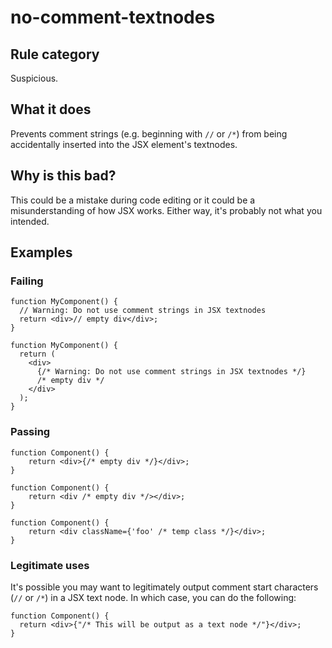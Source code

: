 # no-comment-textnodes

## Rule category

Suspicious.

## What it does

Prevents comment strings (e.g. beginning with `//` or `/*`) from being accidentally inserted into the JSX element's textnodes.

## Why is this bad?

This could be a mistake during code editing or it could be a misunderstanding of how JSX works. Either way, it's probably not what you intended.

## Examples

### Failing

```tsx {3,9}
function MyComponent() {
  // Warning: Do not use comment strings in JSX textnodes
  return <div>// empty div</div>;
}

function MyComponent() {
  return (
    <div>
      {/* Warning: Do not use comment strings in JSX textnodes */}
      /* empty div */
    </div>
  );
}
```

### Passing

```tsx
function Component() {
    return <div>{/* empty div */}</div>;
}

function Component() {
    return <div /* empty div */></div>;
}

function Component() {
    return <div className={'foo' /* temp class */}</div>;
}
```

### Legitimate uses

It's possible you may want to legitimately output comment start characters (`//` or `/*`) in a JSX text node. In which case, you can do the following:

```tsx
function Component() {
  return <div>{"/* This will be output as a text node */"}</div>;
}
```
